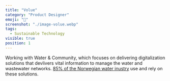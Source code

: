 ```yaml
---
title: "Volue"
category: "Product Designer"
emoji: "🌊"
screenshot: "./image-volue.webp"
tags:
  - Sustainable Technology
visible: true
position: 1
---
```



Working with Water & Community, which focuses on delivering digitalization solutions that devlivers vital information to manage the water and wastewater networks. <a href="https://www.volue.com/news/norway-solves-water-industry-big-problems-data" target="_blank" rel="nofollow noopener noreferrer" aria-label="External Link"><Underlining>85% of the Norwegian water inustry</Underlining></a> use and rely on these solutions.
